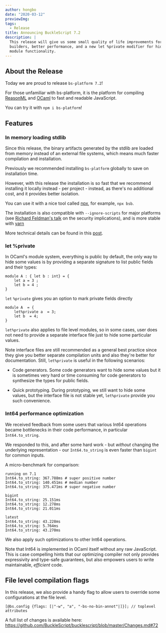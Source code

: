 ```yaml
---
author: hongbo
date: "2020-03-12"
previewImg:
tags:
  - Release
title: Announcing BuckleScript 7.2
description: |
  This release will give us some small quality of life improvements for tool
  builders, better performance, and a new let %private modifier for hiding
  module functionality.
---
```


## About the Release

Today we are proud to release `bs-platform 7.2`!

For those unfamiliar with bs-platform, it is the platform for compiling
[ReasonML](https://reasonml.github.io/) and [OCaml](https://ocaml.org/) to fast
and readable JavaScript.

You can try it with `npm i bs-platform`!

## Features

### In memory loading stdlib

Since this release, the binary artifacts generated by the stdlib are loaded
from memory instead of an external file systems, which means much faster
compilation and installation.

Previously we recommended installing `bs-platform` globally to save on
installation time.

However, with this release the installation is so fast that  we recommend
installing it locally instead - per project - instead, as there's no additional
cost, and it provides better isolation.

You can use it with a nice tool called
[npx](https://www.npmjs.com/package/npx), for example, `npx bsb`.

The installation is also compatible with `--ignore-scripts` for major platforms
(see [Richard Feldman's talk](https://youtu.be/okrB3aJtUaw?t=921) on the
security implications), and is more stable with
[yarn](https://github.com/yarnpkg/yarn)

More technical details can be found in this
[post](https://bucklescript.github.io/blog/2020/02/20/loading-stdlib-in-memory).

### let %private

In OCaml's module system, everything is public by default, the only way to hide some values is by providing a separate signature to list public fields and their types:

```reason
module A : { let b : int} = {
    let a = 3 ;
    let b = 4 ;
}

```
`let` `%private` gives you an option to mark private fields directly

```reason
module A  = {
    let%private a  = 3;
    let b  = 4;
}
```

`let%private` also applies to file level modules, so in some cases, user does not need to provide a separate interface file just to hide some particular values.

Note interface files are still recommended as a general best practice since they give you better separate compilation units and also they're better for documentation. Still, `let%private` is useful in the following scenarios:

- Code generators. Some code generators want to hide some values but it is sometimes very hard or time consuming for code generators to synthesize the types for public fields.

- Quick prototyping. During prototyping, we still want to hide some values, but the interface file is not stable yet, `let%private` provide you such convenience.


### Int64 performance optimization

We received feedback from some users that various Int64 operations became bottlenecks in their code performance, in particular `Int64.to_string`.

We responded to this, and after some hard work - but _without_ changing the underlying representation - our `Int64.to_string` is even faster than `bigint` for common inputs.

A micro-benchmark for comparison:
```
running on 7.1
Int64.to_string: 367.788ms # super positive number
Int64.to_string: 140.451ms # median number
Int64.to_string: 375.471ms # super negative number

bigint
Int64.to_string: 25.151ms
Int64.to_string: 12.278ms
Int64.to_string: 21.011ms

latest
Int64.to_string: 43.228ms
Int64.to_string: 5.764ms
Int64.to_string: 43.270ms
```

We also apply such optimizations to other Int64 operations.

Note that Int64 is implemented in OCaml itself without any raw JavaScript. This is case compelling hints that our optimizing compiler not only provides expressivity and type-safe guarantees, but also empowers users to write maintainable, *efficient* code.

## File level compilation flags

In this release, we also provide a handy flag to allow users to override some configurations at the file level.

```reason
[@bs.config {flags: [|"-w", "a", "-bs-no-bin-annot"|]}]; // toplevel attributes
```

A full list of changes is available here: https://github.com/BuckleScript/bucklescript/blob/master/Changes.md#72
